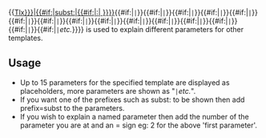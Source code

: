 <includeonly>{{[[{{ns:Template}}:{{{1|Tlx}}}|{{#if:{{{subst|}}}|subst:|{{#if:{{{prefix|}}}|{{{prefix|}}}:| }}}}{{{1|Tlx}}}]]{{#if:{{{2|}}}|<tt>&#124;</tt>{{{2}}}}}{{#if:{{{3|}}}|<tt>&#124;</tt>{{{3}}}}}{{#if:{{{4|}}}|<tt>&#124;</tt>{{{4}}}}}{{#if:{{{5|}}}|<tt>&#124;</tt>{{{5}}}}}{{#if:{{{6|}}}|<tt>&#124;</tt>{{{6}}}}}{{#if:{{{7|}}}|<tt>&#124;</tt>{{{7}}}}}{{#if:{{{8|}}}|<tt>&#124;</tt>{{{8}}}}}{{#if:{{{9|}}}|<tt>&#124;</tt>{{{9}}}}}{{#if:{{{10|}}}|<tt>&#124;</tt>{{{10}}}}}{{#if:{{{11|}}}|<tt>&#124;</tt>{{{11}}}}}{{#if:{{{12|}}}|<tt>&#124;</tt>{{{12}}}}}{{#if:{{{13|}}}|<tt>&#124;</tt>{{{13}}}}}{{#if:{{{14|}}}|<tt>&#124;</tt>{{{14}}}}}{{#if:{{{15|}}}|<tt>&#124;</tt>{{{15}}}}}{{#if:{{{16|}}}|<tt>&#124;</tt>''etc.''}}}}</includeonly><noinclude>{{Tlx|Tlx}} is used to explain different parameters for other templates.

==Usage==
 {{Tlx|Tlx|template name|first parameter|...}}

*Up to 15 parameters for the specified template are displayed as placeholders, more parameters are shown as "<tt>|</tt>''etc.''".
*If you want one of the prefixes such as subst: to be shown then add prefix=subst to the parameters.
*If you wish to explain a named parameter then add the number of the parameter you are at and an = sign eg: 2 for the above 'first parameter'.
</noinclude>
